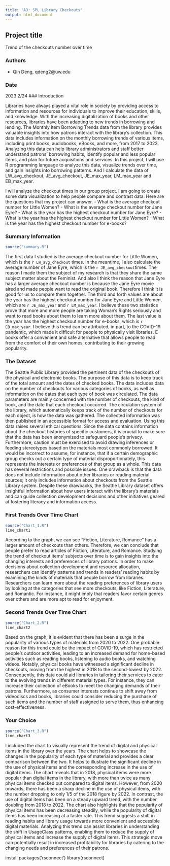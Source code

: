 ```yaml
---
title: "A3: SPL Library Checkouts"
output: html_document
---
```


## Project title

Trend of the checkouts number over time 

### Authors

- Qin Deng, qdeng2@uw.edu

### Date

2023 2/24
### Introduction

Libraries have always played a vital role in society by providing access to information and resources for individuals to improve their education, skills, and knowledge. With the increasing digitalization of books and other resources, libraries have been adapting to new trends in borrowing and lending. The Monthly Item Borrowing Trends data from the library provides valuable insights into how patrons interact with the library's collection. This data includes information on the monthly borrowing trends of various items, including print books, audiobooks, eBooks, and more, from 2017 to 2023. Analyzing this data can help library administrators and staff better understand patrons' borrowing habits, identify popular and less popular items, and plan for future acquisitions and services. In this project, I will use R programming language to analyze this data, visualize trends over time, and gain insights into borrowing patterns. And I calculate the data of LW_avg_checkout, JE_avg_checkout, JE_max_year, LM_max_year and EB_max_year.

I will analyze the checkout times in our group project. I am going to create some data visualization to help people compare and contrast data. Here are the questions that my project can answer.
- What is the average checkout number for Little Women?
- What is the average checkout number for Jane Eyre? 
- What is the year has the highest checkout number for Jane Eyre?
- What is the year has the highest checkout number for Little Women?
- What is the year has the highest checkout number for e-books?

### Summary Information

```r
source("summary.R") 
```

The first data I studied is the average checkout number for Little Women, which is the `r LW_avg_checkout` times. In the meantime, I also calculate the average number of Jane Eyre, which is the `r JE_avg_checkout`times. The reason I made them the subject of my research is that they share the same subject matter about the Feminist. And also I think the reason that Jane Eyre has a larger average checkout number is because the Jane Eyre movie aired and made people want to read the original book. Therefore I think it is good for us to compare them together. The third and forth values are about the year has the highest checkout number for Jane Eyre and Little Women, which are `r JE_max_year` and `r LM_max_year`. I believe these two statistics prove that more and more people are taking Woman's Rights seriously and want to read books about them to learn more about them. 
The last value is the year has the highest checkout number for e-books, which is `r EB_max_year`.  I believe this trend can be attributed, in part, to the COVID-19 pandemic, which made it difficult for people to physically visit libraries. E-books offer a convenient and safe alternative that allows people to read from the comfort of their own homes, contributing to their growing popularity.

### The Dataset

The Seattle Public Library provided the pertinent data of the checkouts of the physical and electronic books. The purpose of this data is to keep track of the total amount and the dates of checked books. The data includes data on the number of checkouts for various categories of books, as well as information on the dates that each type of book was circulated. The data parameters are mainly concerned with the number of checkouts, the kind of book, and the date that each checkout occurred. The circulation system of the library, which automatically keeps track of the number of checkouts for each object, is how the data was gathered. The collected information was then published in an accessible format for access and evaluation. Using this data raises several ethical questions. Since the data contains information about the checkout histories of specific customers, it is crucial to make sure that the data has been anonymized to safeguard people's privacy. Furthermore, caution must be exercised to avoid drawing inferences or feeding stereotypes based on the materials most commonly borrowed. It would be incorrect to assume, for instance, that if a certain demographic group checks out a certain type of material disproportionately, this represents the interests or preferences of that group as a whole. This data has several restrictions and possible issues. One drawback is that the data does not include information about other libraries or reading material sources; it only includes information about checkouts from the Seattle Library system. Despite these drawbacks, the Seattle Library dataset offers insightful information about how users interact with the library's materials and can guide collection development decisions and other initiatives geared at fostering literacy and information access.

### First Trends Over Time Chart


```r
source("Chart_1.R")
line_chart1
```

According to the graph, we can see "Fiction, Literature, Romance" has a larger amount of checkouts than others. Therefore, we can conclude that people prefer to read articles of Fiction, Literature, and Romance. Studying the trend of checkout items' subjects over time is to gain insights into the changing interests and preferences of library patrons. In order to make decisions about collection development and resource allocation, researchers can identify patterns and trends in readers' reading habits by examining the kinds of materials that people borrow from libraries. Researchers can learn more about the reading preferences of library users by looking at the categories that see more checkouts, like Fiction, Literature, and Romantic. For instance, it might imply that readers favor certain genres over others and are more apt to read for enjoyment.

### Second Trends Over Time Chart

```r
source("Chart_2.R")
line_chart2
```
Based on the graph, it is evident that there has been a surge in the popularity of various types of materials from 2020 to 2022. One probable reason for this trend could be the impact of COVID-19, which has restricted people's outdoor activities, leading to an increased demand for home-based activities such as reading books, listening to audio books, and watching videos. Notably, physical books have witnessed a significant decline in checkouts, moving from the highest in 2018 to the second-lowest by 2022. Consequently, this data could aid libraries in tailoring their services to cater to the evolving trends in different material types. For instance, they can increase their collection of eBooks to meet the changing demands of their patrons. Furthermore, as consumer interests continue to shift away from videodiscs and books, libraries could consider reducing the purchase of such items and the number of staff assigned to serve them, thus enhancing cost-effectiveness.

### Your Choice


```r
source("Chart_3.R")
line_chart3
```

I included the chart to visually represent the trend of digital and physical items in the library over the years. The chart helps to showcase the changes in the popularity of each type of material and provides a clear comparison between the two. It helps to illustrate the significant decline in the use of physical items and the corresponding increase in the use of digital items. The chart reveals that in 2018, physical items were more popular than digital items in the library, with more than twice as many physical items checked out compared to digital items. However, from 2020 onwards, there has been a sharp decline in the use of physical items, with the number dropping to only 1/5 of the 2018 figure by 2022. In contrast, the use of digital items has been on a steady upward trend, with the number doubling from 2018 to 2022. The chart also highlights that the popularity of physical items has been decreasing steadily, while the popularity of digital items has been increasing at a faster rate. This trend suggests a shift in reading habits and library usage towards more convenient and accessible digital materials. Analyzing this trend can assist libraries in understanding the shift in UsageClass patterns, enabling them to reduce the supply of physical items and increase the supply of digital items. This strategic move can potentially result in increased profitability for libraries by catering to the changing needs and preferences of their patrons.

install.packages('rsconnect')
library(rsconnect)

